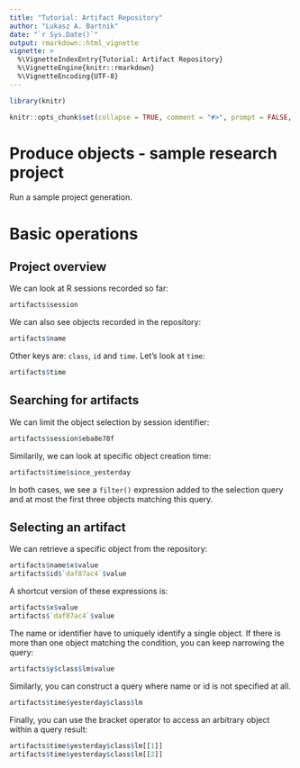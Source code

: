 ```yaml
---
title: "Tutorial: Artifact Repository"
author: "Lukasz A. Bartnik"
date: "`r Sys.Date()`"
output: rmarkdown::html_vignette
vignette: >
  %\VignetteIndexEntry{Tutorial: Artifact Repository}
  %\VignetteEngine{knitr::rmarkdown}
  %\VignetteEncoding{UTF-8}
---
```


```r
library(knitr)

knitr::opts_chunk$set(collapse = TRUE, comment = "#>", prompt = FALSE, echo = TRUE)
```


# Produce objects - sample research project

Run a sample project generation.


# Basic operations

## Project overview

We can look at R sessions recorded so far:

```r
artifacts$session
```

We can also see objects recorded in the repository:

```r
artifacts$name
```

Other keys are: `class`, `id` and `time`. Let's look at `time`:

```r
artifacts$time
```


## Searching for artifacts

We can limit the object selection by session identifier:

```r
artifacts$session$eba8e78f
```

Similarily, we can look at specific object creation time:

```r
artifacts$time$since_yesterday
```

In both cases, we see a `filter()` expression added to the selection
query and at most the first three objects matching this query.


## Selecting an artifact

We can retrieve a specific object from the repository:

```r
artifacts$name$x$value
artifacts$id$`daf87ac4`$value
```

A shortcut version of these expressions is:

```r
artifacts$x$value
artifacts$`daf87ac4`$value
```

The name or identifier have to uniquely identify a single object. If
there is more than one object matching the condition, you can keep
narrowing the query:

```r
artifacts$y$class$lm$value
```

Similarly, you can construct a query where name or id is not specified
at all.

```r
artifacts$time$yesterday$class$lm
```

Finally, you can use the bracket operator to access an arbitrary
object within a query result:

```r
artifacts$time$yesterday$class$lm[[1]]
artifacts$time$yesterday$class$lm[[2]]
```
